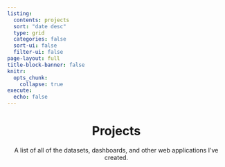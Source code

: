 ```yaml
---
listing:
  contents: projects
  sort: "date desc"
  type: grid
  categories: false
  sort-ui: false 
  filter-ui: false
page-layout: full
title-block-banner: false
knitr:
  opts_chunk: 
    collapse: true
execute: 
  echo: false
---
```


<center>
# [Projects]{.dark-primary}

A list of all of the datasets, dashboards, and other web applications I've created. 

</center>
<br>
